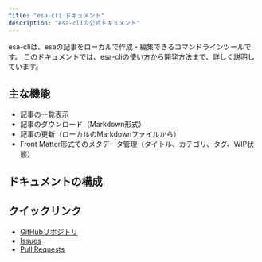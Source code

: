 ```yaml
---
title: "esa-cli ドキュメント"
description: "esa-cliの公式ドキュメント"
---
```



esa-cliは、esaの記事をローカルで作成・編集できるコマンドラインツールです。
このドキュメントでは、esa-cliの使い方から開発方法まで、詳しく説明しています。

## 主な機能

- 記事の一覧表示
- 記事のダウンロード（Markdown形式）
- 記事の更新（ローカルのMarkdownファイルから）
- Front Matter形式でのメタデータ管理（タイトル、カテゴリ、タグ、WIP状態）

## ドキュメントの構成

<CardGrid>
  <LinkCard
    title="はじめに"
    href="/getting-started/"
    description="インストール、初期設定、基本の使い方、よくある質問"
  />
  <LinkCard
    title="ユーザーガイド"
    href="/guides/"
    description="記事の作成・編集・管理や便利な使い方"
  />
  <LinkCard
    title="コマンドリファレンス"
    href="/commands/"
    description="esa-cliの各コマンドの詳細仕様"
  />
  <LinkCard
    title="開発者ガイド"
    href="/developer/"
    description="開発・コントリビュート・リリース手順"
  />
</CardGrid>

## クイックリンク

- [GitHubリポジトリ](https://github.com/shellme/esa-cli)
- [Issues](https://github.com/shellme/esa-cli/issues)
- [Pull Requests](https://github.com/shellme/esa-cli/pulls)
